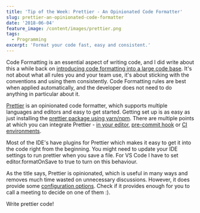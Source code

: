 ```yaml
---
title: 'Tip of the Week: Prettier - An Opinionated Code Formatter'
slug: prettier-an-opinionated-code-formatter
date: '2018-06-04'
feature_image: /content/images/prettier.png
tags:
  - Programming
excerpt: 'Format your code fast, easy and consistent.'
---
```

Code Formatting is an essential aspect of writing code, and I did write about this a while back on [introducing code formatting into a large code base](/blog/introducing-code-formatting-into-a-large-codebase/). It's not about what all rules you and your team use, it's about sticking with the conventions and using them consistently. Code Formatting rules are best when applied automatically, and the developer does not need to do anything in particular about it.

[Prettier](https://prettier.io/) is an opinionated code formatter, which supports multiple languages and editors and easy to get started. Getting set up is as easy as just installing the [prettier package using yarn/npm](https://prettier.io/docs/en/install.html). There are multiple points at which you can integrate Prettier - [in your editor](https://prettier.io/docs/en/editors.html), [pre-commit hook](https://prettier.io/docs/en/precommit.html) or [CI environments](https://prettier.io/docs/en/cli.html#list-different).

<EmbedCard src="https://www.youtube.com/embed/zgWBAKZvdFQ" />

Most of the IDE's have plugins for Prettier which makes it easy to get it into the code right from the beginning. You might need to update your IDE settings to run prettier when you save a file. For VS Code I have to set editor.formatOnSave to true to turn on this behaviour.

As the title says, Prettier is opinionated, which is useful in many ways and removes much time wasted on unnecessary discussions. However, it does provide some [configuration options](https://prettier.io/docs/en/configuration.html). Check if it provides enough for you to call a meeting to decide on one of them :).

Write prettier code!
